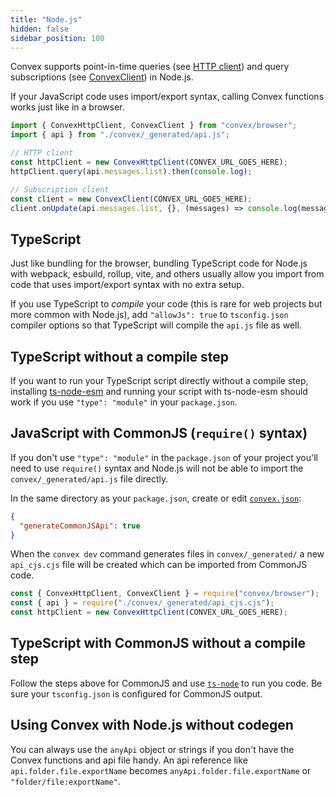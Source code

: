 ```yaml
---
title: "Node.js"
hidden: false
sidebar_position: 100
---
```


Convex supports point-in-time queries (see
[HTTP client](/api/classes/browser.ConvexHttpClient)) and query subscriptions
(see [ConvexClient](/api/classes/browser.ConvexClient)) in Node.js.

If your JavaScript code uses import/export syntax, calling Convex functions
works just like in a browser.

```js
import { ConvexHttpClient, ConvexClient } from "convex/browser";
import { api } from "./convex/_generated/api.js";

// HTTP client
const httpClient = new ConvexHttpClient(CONVEX_URL_GOES_HERE);
httpClient.query(api.messages.list).then(console.log);

// Subscription client
const client = new ConvexClient(CONVEX_URL_GOES_HERE);
client.onUpdate(api.messages.list, {}, (messages) => console.log(messages));
```

## TypeScript

Just like bundling for the browser, bundling TypeScript code for Node.js with
webpack, esbuild, rollup, vite, and others usually allow you import from code
that uses import/export syntax with no extra setup.

If you use TypeScript to _compile_ your code (this is rare for web projects but
more common with Node.js), add `"allowJs": true` to `tsconfig.json` compiler
options so that TypeScript will compile the `api.js` file as well.

## TypeScript without a compile step

If you want to run your TypeScript script directly without a compile step,
installing [ts-node-esm](https://www.npmjs.com/package/ts-node) and running your
script with ts-node-esm should work if you use `"type": "module"` in your
`package.json`.

## JavaScript with CommonJS (`require()` syntax)

If you don't use `"type": "module"` in the `package.json` of your project you'll
need to use `require()` syntax and Node.js will not be able to import the
`convex/_generated/api.js` file directly.

In the same directory as your `package.json`, create or edit
[`convex.json`](/docs/production/project-configuration.mdx#convex.json):

```json title=convex.json
{
  "generateCommonJSApi": true
}
```

When the `convex dev` command generates files in `convex/_generated/` a new
`api_cjs.cjs` file will be created which can be imported from CommonJS code.

```js
const { ConvexHttpClient, ConvexClient } = require("convex/browser");
const { api } = require("./convex/_generated/api_cjs.cjs");
const httpClient = new ConvexHttpClient(CONVEX_URL_GOES_HERE);
```

## TypeScript with CommonJS without a compile step

Follow the steps above for CommonJS and use
[`ts-node`](https://www.npmjs.com/package/ts-node) to run you code. Be sure your
`tsconfig.json` is configured for CommonJS output.

## Using Convex with Node.js without codegen

You can always use the `anyApi` object or strings if you don't have the Convex
functions and api file handy. An api reference like `api.folder.file.exportName`
becomes `anyApi.folder.file.exportName` or `"folder/file:exportName"`.
